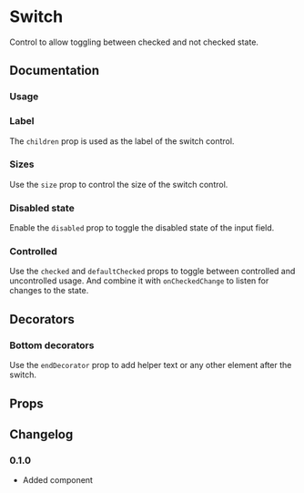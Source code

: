 # Switch

Control to allow toggling between checked and not checked state.

## Documentation

### Usage

<ax-demo name="switch/usage" />

### Label

The `children` prop is used as the label of the switch control.

<ax-demo name="switch/label-usage" />

### Sizes

Use the `size` prop to control the size of the switch control.

<ax-demo name="switch/size-usage" />

### Disabled state

Enable the `disabled` prop to toggle the disabled state of the input field.

<ax-demo name="switch/disabled-usage" />

### Controlled

Use the `checked` and `defaultChecked` props to toggle between controlled and uncontrolled usage. And combine it with `onCheckedChange` to listen for changes to the state.

<ax-demo name="switch/controlled-usage" />

## Decorators

### Bottom decorators

Use the `endDecorator` prop to add helper text or any other element after the switch.

<ax-demo name="switch/decorator-usage" />

## Props

<ax-props-table component="Switch" />

## Changelog

### 0.1.0

- Added component
